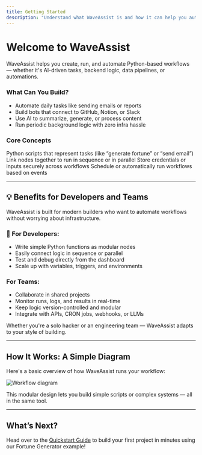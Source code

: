 ```yaml
---
title: Getting Started
description: "Understand what WaveAssist is and how it can help you automate workflows with ease."
---
```


# Welcome to WaveAssist

WaveAssist helps you create, run, and automate Python-based workflows — whether it's AI-driven tasks, backend logic, data pipelines, or automations.

### What Can You Build?

- Automate daily tasks like sending emails or reports
- Build bots that connect to GitHub, Notion, or Slack
- Use AI to summarize, generate, or process content
- Run periodic background logic with zero infra hassle

### Core Concepts

<CardGroup cols={2}>
  <Card title="Nodes" icon="diagram-project">
    Python scripts that represent tasks (like “generate fortune” or “send email”)
  </Card>
  <Card title="Workflows" icon="arrows-split">
    Link nodes together to run in sequence or in parallel
  </Card>
  <Card title="Variables" icon="code">
    Store credentials or inputs securely across workflows
  </Card>
  <Card title="Triggers" icon="clock">
    Schedule or automatically run workflows based on events
  </Card>
</CardGroup>

---

## 💡 Benefits for Developers and Teams

WaveAssist is built for modern builders who want to automate workflows without worrying about infrastructure.

### 🔧 For Developers:
- Write simple Python functions as modular nodes
- Easily connect logic in sequence or parallel
- Test and debug directly from the dashboard
- Scale up with variables, triggers, and environments

### For Teams:
- Collaborate in shared projects
- Monitor runs, logs, and results in real-time
- Keep logic version-controlled and modular
- Integrate with APIs, CRON jobs, webhooks, or LLMs

Whether you're a solo hacker or an engineering team — WaveAssist adapts to your style of building.

---

## How It Works: A Simple Diagram

Here's a basic overview of how WaveAssist runs your workflow:

<Frame caption="Basic Workflow Diagram (Conceptual)">
  <img src="/images/basic_workflow_diagram.png" alt="Workflow diagram" />
</Frame>

This modular design lets you build simple scripts or complex systems — all in the same tool.

---

## What’s Next?

Head over to the [Quickstart Guide](./quickstart) to build your first project in minutes using our Fortune Generator example!
